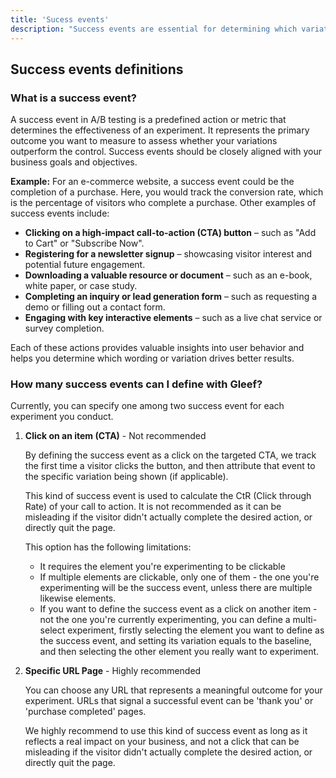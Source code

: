 ```yaml
---
title: 'Sucess events'
description: "Success events are essential for determining which variation performs better in an A/B test."
---
```


## Success events definitions
### What is a success event?
A success event in A/B testing is a predefined action or metric that determines the effectiveness of an experiment. It represents the primary outcome you want to measure to assess whether your variations outperform the control. Success events should be closely aligned with your business goals and objectives.

**Example:**
For an e-commerce website, a success event could be the completion of a purchase. Here, you would track the conversion rate, which is the percentage of visitors who complete a purchase. Other examples of success events include:
- **Clicking on a high-impact call-to-action (CTA) button** – such as "Add to Cart" or "Subscribe Now".
- **Registering for a newsletter signup** – showcasing visitor interest and potential future engagement.
- **Downloading a valuable resource or document** – such as an e-book, white paper, or case study.
- **Completing an inquiry or lead generation form** – such as requesting a demo or filling out a contact form.
- **Engaging with key interactive elements** – such as a live chat service or survey completion.

Each of these actions provides valuable insights into user behavior and helps you determine which wording or variation drives better results.

### How many success events can I define with Gleef?
Currently, you can specify one among two success event for each experiment you conduct.

1. **Click on an item (CTA)** - Not recommended

    By defining the success event as a click on the targeted CTA, we track the first time a visitor clicks the button, and then attribute that event to the specific variation being shown (if applicable).

    <Tip>This kind of success event is used to calculate the CtR (Click through Rate) of your call to action. It is not recommended as it can be misleading if the visitor didn't actually complete the desired action, or directly quit the page.</Tip>

    <Warning>This option has the following limitations:</Warning>
    - It requires the element you're experimenting to be clickable
    - If multiple elements are clickable, only one of them - the one you're experimenting will be the success event, unless there are multiple likewise elements.
    - If you want to define the success event as a click on another item - not the one you're currently experimenting, you can define a multi-select experiment,
    firstly selecting the element you want to define as the success event, and setting its variation equals to the baseline, and then selecting the other element you really want to experiment.
    
2. **Specific URL Page** - Highly recommended

    You can choose any URL that represents a meaningful outcome for your experiment. URLs that signal a successful event can be 'thank you' or 'purchase completed' pages. 
    
    <Tip>We highly recommend to use this kind of success event as long as it reflects a real impact on your business, and not a click that can be misleading if the visitor didn't actually complete the desired action, or directly quit the page.</Tip>
